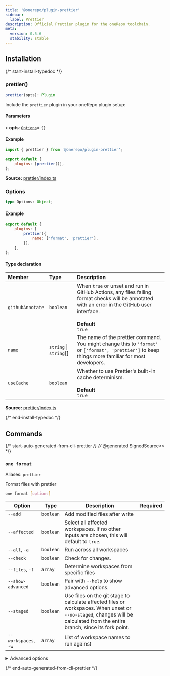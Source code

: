 ```yaml
---
title: '@onerepo/plugin-prettier'
sidebar:
  label: Prettier
description: Official Prettier plugin for the oneRepo toolchain.
meta:
  version: 0.5.6
  stability: stable
---
```



## Installation

<NpmToYarn script="npm install --save-dev @onerepo/plugin-prettier" />

{/* start-install-typedoc */}

### prettier()

```ts
prettier(opts): Plugin
```

Include the `prettier` plugin in your oneRepo plugin setup:

#### Parameters

• **opts**: [`Options`](#options)= `{}`

#### Example

```js title="onerepo.config.ts" {1,4}
import { prettier } from '@onerepo/plugin-prettier';

export default {
	plugins: [prettier()],
};
```

**Source:** [prettier/index.ts](https://github.com/paularmstrong/onerepo/blob/112f90d/plugins/prettier/src/index.ts#L47)

### Options

```ts
type Options: Object;
```

#### Example

```js title="onerepo.config.js"
export default {
	plugins: [
		prettier({
			name: ['format', 'prettier'],
		}),
	],
};
```

#### Type declaration

| Member           | Type                   | Description                                                                                                                                                                      |
| :--------------- | :--------------------- | :------------------------------------------------------------------------------------------------------------------------------------------------------------------------------- |
| `githubAnnotate` | `boolean`              | When `true` or unset and run in GitHub Actions, any files failing format checks will be annotated with an error in the GitHub user interface.<br /><br />**Default**<br />`true` |
| `name`           | `string` \| `string`[] | The name of the prettier command. You might change this to `'format'` or `['format', 'prettier']` to keep things more familiar for most developers.                              |
| `useCache`       | `boolean`              | Whether to use Prettier's built-in cache determinism.<br /><br />**Default**<br />`true`                                                                                         |

**Source:** [prettier/index.ts](https://github.com/paularmstrong/onerepo/blob/112f90d/plugins/prettier/src/index.ts#L17)

{/* end-install-typedoc */}

## Commands

{/* start-auto-generated-from-cli-prettier */}
{/* @generated SignedSource<<dcc8c88fa6440eaa886f4bea6476b749>> */}

### `one format`

Aliases: `prettier`

Format files with prettier

```sh
one format [options]
```

| Option               | Type      | Description                                                                                                                                                                 | Required |
| -------------------- | --------- | --------------------------------------------------------------------------------------------------------------------------------------------------------------------------- | -------- |
| `--add`              | `boolean` | Add modified files after write                                                                                                                                              |          |
| `--affected`         | `boolean` | Select all affected workspaces. If no other inputs are chosen, this will default to `true`.                                                                                 |          |
| `--all`, `-a`        | `boolean` | Run across all workspaces                                                                                                                                                   |          |
| `--check`            | `boolean` | Check for changes.                                                                                                                                                          |          |
| `--files`, `-f`      | `array`   | Determine workspaces from specific files                                                                                                                                    |          |
| `--show-advanced`    | `boolean` | Pair with `--help` to show advanced options.                                                                                                                                |          |
| `--staged`           | `boolean` | Use files on the git stage to calculate affected files or workspaces. When unset or `--no-staged`, changes will be calculated from the entire branch, since its fork point. |          |
| `--workspaces`, `-w` | `array`   | List of workspace names to run against                                                                                                                                      |          |

<details>

<summary>Advanced options</summary>

| Option              | Type                       | Description                                                                        | Required |
| ------------------- | -------------------------- | ---------------------------------------------------------------------------------- | -------- |
| `--cache`           | `boolean`, default: `true` | Use Prettier’s built-in cache to determin whether files need formatting or not.    |          |
| `--from-ref`        | `string`                   | Git ref to start looking for affected files or workspaces                          |          |
| `--github-annotate` | `boolean`, default: `true` | Annotate files in GitHub with errors when failing format checks in GitHub Actions. |          |
| `--through-ref`     | `string`                   | Git ref to start looking for affected files or workspaces                          |          |

</details>

{/* end-auto-generated-from-cli-prettier */}
